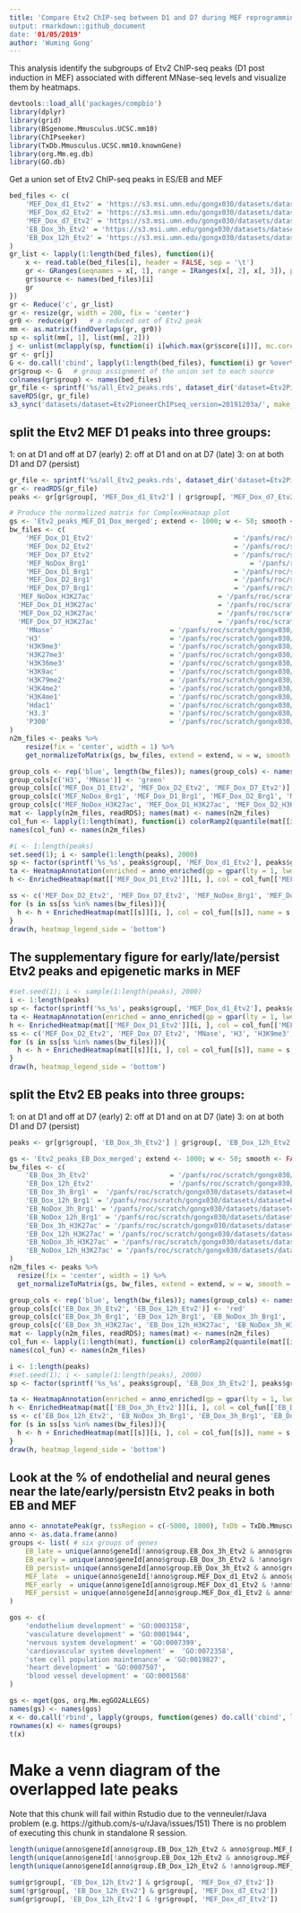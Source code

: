 ```yaml
---
title: 'Compare Etv2 ChIP-seq between D1 and D7 during MEF reprogramming
output: rmarkdown::github_document
date: '01/05/2019'
author: 'Wuming Gong'
---
```


This analysis identify the subgroups of Etv2 ChIP-seq peaks (D1 post induction in MEF) associated
with different MNase-seq levels and visualize them by heatmaps. 

```r
devtools::load_all('packages/compbio')
library(dplyr)
library(grid)
library(BSgenome.Mmusculus.UCSC.mm10)
library(ChIPseeker)
library(TxDb.Mmusculus.UCSC.mm10.knownGene)
library(org.Mm.eg.db)
library(GO.db)
```

Get a union set of Etv2 ChIP-seq peaks in ES/EB and MEF 
```r
bed_files <- c(
	'MEF_Dox_d1_Etv2' = 'https://s3.msi.umn.edu/gongx030/datasets/dataset=Etv2PioneerChIPseq_version=20191203a/MEF_Dox_d1_Etv2_summits.bed',
	'MEF_Dox_d2_Etv2' = 'https://s3.msi.umn.edu/gongx030/datasets/dataset=Etv2PioneerChIPseq_version=20191203a/MEF_Dox_d2_Etv2_summits.bed',
	'MEF_Dox_d7_Etv2' = 'https://s3.msi.umn.edu/gongx030/datasets/dataset=Etv2PioneerChIPseq_version=20191203a/MEF_Dox_d7_Etv2_summits.bed',
	'EB_Dox_3h_Etv2' = 'https://s3.msi.umn.edu/gongx030/datasets/dataset=Etv2PioneerChIPseq_version=20191203a/EB_Dox_3h_Etv2_summits.bed',
	'EB_Dox_12h_Etv2' = 'https://s3.msi.umn.edu/gongx030/datasets/dataset=Etv2PioneerChIPseq_version=20191203a/EB_Dox_12h_Etv2_summits.bed'
)
gr_list <- lapply(1:length(bed_files), function(i){
	x <- read.table(bed_files[i], header = FALSE, sep = '\t')
	gr <- GRanges(seqnames = x[, 1], range = IRanges(x[, 2], x[, 3]), peak_id = x[, 4], score = x[, 5])
	gr$source <- names(bed_files)[i]
	gr	
})
gr <- Reduce('c', gr_list)
gr <- resize(gr, width = 200, fix = 'center')
gr0 <- reduce(gr)	# a reduced set of Etv2 peak
mm <- as.matrix(findOverlaps(gr, gr0))
sp <- split(mm[, 1], list(mm[, 2]))
j <- unlist(mclapply(sp, function(i) i[which.max(gr$score[i])], mc.cores = 4))
gr <- gr[j]
G <- do.call('cbind', lapply(1:length(bed_files), function(i) gr %over% gr_list[[i]]))
gr$group <- G	# group assignment of the union set to each source
colnames(gr$group) <- names(bed_files)
gr_file <- sprintf('%s/all_Etv2_peaks.rds', dataset_dir('dataset=Etv2PioneerChIPseq_version=20191203a'))
saveRDS(gr, gr_file)
s3_sync('datasets/dataset=Etv2PioneerChIPseq_version=20191203a/', make_public = TRUE)
```

## split the Etv2 MEF D1 peaks into three groups: 
1: on at D1 and off at D7 (early)
2: off at D1 and on at D7 (late)
3: on at both D1 and D7 (persist)
```r
gr_file <- sprintf('%s/all_Etv2_peaks.rds', dataset_dir('dataset=Etv2PioneerChIPseq_version=20191203a'))
gr <- readRDS(gr_file)
peaks <- gr[gr$group[, 'MEF_Dox_d1_Etv2'] | gr$group[, 'MEF_Dox_d7_Etv2']]

# Produce the normalized matrix for ComplexHeatmap plot
gs <- 'Etv2_peaks_MEF_D1_Dox_merged'; extend <- 1000; w <- 50; smooth <- FALSE; target_ratio <- 0.2; mc.cores <- 2
bw_files <- c(
	'MEF_Dox_D1_Etv2' 									= '/panfs/roc/scratch/gongx030/datasets/dataset=Etv2PioneerChIPseq_version=20191203a/MEF_Dox_d1_Etv2_FE.bw',
	'MEF_Dox_D2_Etv2' 									= '/panfs/roc/scratch/gongx030/datasets/dataset=Etv2PioneerChIPseq_version=20191203a/MEF_Dox_d2_Etv2_FE.bw',
	'MEF_Dox_D7_Etv2' 									= '/panfs/roc/scratch/gongx030/datasets/dataset=Etv2PioneerChIPseq_version=20191203a/MEF_Dox_d7_Etv2_FE.bw',
	'MEF_NoDox_Brg1' 										= '/panfs/roc/scratch/gongx030/datasets/dataset=Etv2PioneerChIPseq_version=20191203a/MEF_NoDox_d0_Brg1_FE.bw',
	'MEF_Dox_D1_Brg1' 									= '/panfs/roc/scratch/gongx030/datasets/dataset=Etv2PioneerChIPseq_version=20191203a/MEF_Dox_d1_Brg1_FE.bw',
	'MEF_Dox_D2_Brg1' 									= '/panfs/roc/scratch/gongx030/datasets/dataset=Etv2PioneerChIPseq_version=20191203a/MEF_Dox_d2_Brg1_FE.bw',
	'MEF_Dox_D7_Brg1' 									= '/panfs/roc/scratch/gongx030/datasets/dataset=Etv2PioneerChIPseq_version=20191203a/MEF_Dox_d7_Brg1_FE.bw',
  'MEF_NoDox_H3K27ac' 								= '/panfs/roc/scratch/gongx030/datasets/dataset=Etv2PioneerChIPseq_version=20191203a/MEF_NoDox_d0_H3K27ac_FE.bw',
  'MEF_Dox_D1_H3K27ac' 								= '/panfs/roc/scratch/gongx030/datasets/dataset=Etv2PioneerChIPseq_version=20191203a/MEF_Dox_d1_H3K27ac_FE.bw',
  'MEF_Dox_D2_H3K27ac' 								= '/panfs/roc/scratch/gongx030/datasets/dataset=Etv2PioneerChIPseq_version=20191203a/MEF_Dox_d2_H3K27ac_FE.bw',
  'MEF_Dox_D7_H3K27ac' 								= '/panfs/roc/scratch/gongx030/datasets/dataset=Etv2PioneerChIPseq_version=20191203a/MEF_Dox_d7_H3K27ac_FE.bw',
	'MNase'                             = '/panfs/roc/scratch/gongx030/datasets/dataset=Chronis_version=20170519a/MNase_treat_pileup.bw',
	'H3'                                = '/panfs/roc/scratch/gongx030/datasets/dataset=Chronis_version=20170519a/H3_treat_pileup.bw',
	'H3K9me3'                           = '/panfs/roc/scratch/gongx030/datasets/dataset=Chronis_version=20170519a/H3K9me3_treat_pileup.bw',
	'H3K27me3'                          = '/panfs/roc/scratch/gongx030/datasets/dataset=Chronis_version=20170519a/H3K27me3_treat_pileup.bw',
	'H3K36me3'                          = '/panfs/roc/scratch/gongx030/datasets/dataset=Chronis_version=20170519a/H3K36me3_treat_pileup.bw',
	'H3K9ac'                            = '/panfs/roc/scratch/gongx030/datasets/dataset=Chronis_version=20170519a/H3K9ac_treat_pileup.bw',
	'H3K79me2'                          = '/panfs/roc/scratch/gongx030/datasets/dataset=Chronis_version=20170519a/H3K79me2_treat_pileup.bw',
	'H3K4me2'                           = '/panfs/roc/scratch/gongx030/datasets/dataset=Chronis_version=20170519a/H3K4me2_treat_pileup.bw',
	'H3K4me1'                           = '/panfs/roc/scratch/gongx030/datasets/dataset=Chronis_version=20170519a/H3K4me1_treat_pileup.bw',
	'Hdac1'                             = '/panfs/roc/scratch/gongx030/datasets/dataset=Chronis_version=20170519a/Hdac1_treat_pileup.bw',
	'H3.3'                              = '/panfs/roc/scratch/gongx030/datasets/dataset=Chronis_version=20170519a/H3.3_treat_pileup.bw',
	'P300'                              = '/panfs/roc/scratch/gongx030/datasets/dataset=Chronis_version=20170519a/P300_treat_pileup.bw'
)
n2m_files <- peaks %>% 
	resize(fix = 'center', width = 1) %>% 
	get_normalizeToMatrix(gs, bw_files, extend = extend, w = w, smooth = smooth, target_ratio = target_ratio, mc.cores = mc.cores, force = FALSE)

group_cols <- rep('blue', length(bw_files)); names(group_cols) <- names(bw_files)
group_cols[c('H3', 'MNase')] <- 'green'
group_cols[c('MEF_Dox_D1_Etv2', 'MEF_Dox_D2_Etv2', 'MEF_Dox_D7_Etv2')] <- 'red'
group_cols[c('MEF_NoDox_Brg1', 'MEF_Dox_D1_Brg1', 'MEF_Dox_D2_Brg1', 'MEF_Dox_D7_Brg1')] <- 'purple'
group_cols[c('MEF_NoDox_H3K27ac', 'MEF_Dox_D1_H3K27ac', 'MEF_Dox_D2_H3K27ac', 'MEF_Dox_D7_H3K27ac')] <- 'darkgreen'
mat <- lapply(n2m_files, readRDS); names(mat) <- names(n2m_files)
col_fun <- lapply(1:length(mat), function(i) colorRamp2(quantile(mat[[i]], c(0.005, 0.995)), c('white', group_cols[i])))
names(col_fun) <- names(n2m_files)

#i <- 1:length(peaks)
set.seed(1); i <- sample(1:length(peaks), 2000)
sp <- factor(sprintf('%s_%s', peaks$group[, 'MEF_Dox_d1_Etv2'], peaks$group[, 'MEF_Dox_d7_Etv2']))
ta <- HeatmapAnnotation(enriched = anno_enriched(gp = gpar(lty = 1, lwd = 2, col = 1:nlevels(sp)), axis_param = list(facing = 'inside', at = -1000)))
h <- EnrichedHeatmap(mat[['MEF_Dox_D1_Etv2']][i, ], col = col_fun[['MEF_Dox_D1_Etv2']], split = sp[i], name = 'MEF_Dox_D1_Etv2', top_annotation = ta, pos_line = FALSE)

ss <- c('MEF_Dox_D2_Etv2', 'MEF_Dox_D7_Etv2', 'MEF_NoDox_Brg1', 'MEF_Dox_D1_Brg1', 'MEF_Dox_D2_Brg1', 'MEF_Dox_D7_Brg1', 'MEF_NoDox_H3K27ac', 'MEF_Dox_D1_H3K27ac', 'MEF_Dox_D2_H3K27ac', 'MEF_Dox_D7_H3K27ac')
for (s in ss[ss %in% names(bw_files)]){
  h <- h + EnrichedHeatmap(mat[[s]][i, ], col = col_fun[[s]], name = s, top_annotation = ta, pos_line = FALSE)
}
draw(h, heatmap_legend_side = 'bottom')
```


## The supplementary figure for early/late/persist Etv2 peaks and epigenetic marks in MEF
```r
#set.seed(1); i <- sample(1:length(peaks), 2000)
i <- 1:length(peaks)
sp <- factor(sprintf('%s_%s', peaks$group[, 'MEF_Dox_d1_Etv2'], peaks$group[, 'MEF_Dox_d7_Etv2']))
ta <- HeatmapAnnotation(enriched = anno_enriched(gp = gpar(lty = 1, lwd = 2, col = 1:nlevels(sp)), axis_param = list(facing = 'inside', at = -1000)))
h <- EnrichedHeatmap(mat[['MEF_Dox_D1_Etv2']][i, ], col = col_fun[['MEF_Dox_D1_Etv2']], split = sp[i], name = 'MEF_Dox_D1_Etv2', top_annotation = ta, pos_line = FALSE)
ss <- c('MEF_Dox_D2_Etv2', 'MEF_Dox_D7_Etv2', 'MNase', 'H3', 'H3K9me3', 'H3K27me3', 'H3K9ac', 'H3K4me2', 'H3K4me1', 'Hdac1')
for (s in ss[ss %in% names(bw_files)]){
  h <- h + EnrichedHeatmap(mat[[s]][i, ], col = col_fun[[s]], name = s, top_annotation = ta, pos_line = FALSE)
}
draw(h, heatmap_legend_side = 'bottom')

```





## split the Etv2 EB peaks into three groups: 
1: on at D1 and off at D7 (early)
2: off at D1 and on at D7 (late)
3: on at both D1 and D7 (persist)
```r
peaks <- gr[gr$group[, 'EB_Dox_3h_Etv2'] | gr$group[, 'EB_Dox_12h_Etv2']]

gs <- 'Etv2_peaks_EB_Dox_merged'; extend <- 1000; w <- 50; smooth <- FALSE; target_ratio <- 0.2; mc.cores <- 2
bw_files <- c(
	'EB_Dox_3h_Etv2' 					= '/panfs/roc/scratch/gongx030/datasets/dataset=Etv2PioneerChIPseq_version=20191203a/EB_Dox_3h_Etv2_FE.bw',
	'EB_Dox_12h_Etv2' 					= '/panfs/roc/scratch/gongx030/datasets/dataset=Etv2PioneerChIPseq_version=20191203a/EB_Dox_12h_Etv2_FE.bw',
	'EB_Dox_3h_Brg1' =  '/panfs/roc/scratch/gongx030/datasets/dataset=Etv2PioneerChIPseq_version=20191203a/EB_Dox_3h_Brg1_FE.bw',
	'EB_Dox_12h_Brg1' = '/panfs/roc/scratch/gongx030/datasets/dataset=Etv2PioneerChIPseq_version=20191203a/EB_Dox_12h_Brg1_FE.bw',
	'EB_NoDox_3h_Brg1' = '/panfs/roc/scratch/gongx030/datasets/dataset=Etv2PioneerChIPseq_version=20191203a/EB_NoDox_3h_Brg1_FE.bw',
	'EB_NoDox_12h_Brg1' = '/panfs/roc/scratch/gongx030/datasets/dataset=Etv2PioneerChIPseq_version=20191203a/EB_NoDox_12h_Brg1_FE.bw',
	'EB_Dox_3h_H3K27ac' = '/panfs/roc/scratch/gongx030/datasets/dataset=Etv2PioneerChIPseq_version=20191203a/EB_Dox_3h_H3K27ac_FE.bw',
	'EB_Dox_12h_H3K27ac' = '/panfs/roc/scratch/gongx030/datasets/dataset=Etv2PioneerChIPseq_version=20191203a/EB_Dox_12h_H3K27ac_FE.bw',
	'EB_NoDox_3h_H3K27ac' = '/panfs/roc/scratch/gongx030/datasets/dataset=Etv2PioneerChIPseq_version=20191203a/EB_NoDox_3h_H3K27ac_FE.bw',
	'EB_NoDox_12h_H3K27ac' = '/panfs/roc/scratch/gongx030/datasets/dataset=Etv2PioneerChIPseq_version=20191203a/EB_NoDox_12h_H3K27ac_FE.bw'
)
n2m_files <- peaks %>%
  resize(fix = 'center', width = 1) %>%
  get_normalizeToMatrix(gs, bw_files, extend = extend, w = w, smooth = smooth, target_ratio = target_ratio, mc.cores = mc.cores, force = FALSE)

group_cols <- rep('blue', length(bw_files)); names(group_cols) <- names(bw_files)
group_cols[c('EB_Dox_3h_Etv2', 'EB_Dox_12h_Etv2')] <- 'red'
group_cols[c('EB_Dox_3h_Brg1', 'EB_Dox_12h_Brg1', 'EB_NoDox_3h_Brg1', 'EB_NoDox_12h_Brg1')] <- 'purple'
group_cols[c('EB_Dox_3h_H3K27ac', 'EB_Dox_12h_H3K27ac', 'EB_NoDox_3h_H3K27ac', 'EB_NoDox_12h_H3K27ac')] <- 'darkgreen'
mat <- lapply(n2m_files, readRDS); names(mat) <- names(n2m_files)
col_fun <- lapply(1:length(mat), function(i) colorRamp2(quantile(mat[[i]], c(0.005, 0.995)), c('white', group_cols[i])))
names(col_fun) <- names(n2m_files)

i <- 1:length(peaks)
#set.seed(1); i <- sample(1:length(peaks), 2000)
sp <- factor(sprintf('%s_%s', peaks$group[, 'EB_Dox_3h_Etv2'], peaks$group[, 'EB_Dox_12h_Etv2']))

ta <- HeatmapAnnotation(enriched = anno_enriched(gp = gpar(lty = 1, lwd = 2, col = 1:nlevels(sp)), axis_param = list(facing = 'inside', at = -1000)))
h <- EnrichedHeatmap(mat[['EB_Dox_3h_Etv2']][i, ], col = col_fun[['EB_Dox_3h_Etv2']], split = sp[i], name = 'EB_Dox_3h_Etv2', top_annotation = ta, pos_line = FALSE)
ss <- c('EB_Dox_12h_Etv2', 'EB_NoDox_3h_Brg1', 'EB_Dox_3h_Brg1', 'EB_Dox_12h_Brg1', 'EB_NoDox_3h_H3K27ac', 'EB_Dox_3h_H3K27ac', 'EB_Dox_12h_H3K27ac')
for (s in ss[ss %in% names(bw_files)]){
  h <- h + EnrichedHeatmap(mat[[s]][i, ], col = col_fun[[s]], name = s, top_annotation = ta, pos_line = FALSE)
}
draw(h, heatmap_legend_side = 'bottom')
```


## Look at the % of endothelial and neural genes near the late/early/persistn Etv2 peaks in both EB and MEF
```r
anno <- annotatePeak(gr, tssRegion = c(-5000, 1000), TxDb = TxDb.Mmusculus.UCSC.mm10.knownGene, annoDb = 'org.Mm.eg.db')
anno <- as.data.frame(anno)
groups <- list(	# six groups of genes 
	EB_late = unique(anno$geneId[!anno$group.EB_Dox_3h_Etv2 & anno$group.EB_Dox_12h_Etv2]),
	EB_early = unique(anno$geneId[anno$group.EB_Dox_3h_Etv2 & !anno$group.EB_Dox_12h_Etv2]),
	EB_persist= unique(anno$geneId[anno$group.EB_Dox_3h_Etv2 & anno$group.EB_Dox_12h_Etv2]),
	MEF_late  = unique(anno$geneId[!anno$group.MEF_Dox_d1_Etv2 & anno$group.MEF_Dox_d7_Etv2]),
	MEF_early  = unique(anno$geneId[anno$group.MEF_Dox_d1_Etv2 & !anno$group.MEF_Dox_d7_Etv2]),
	MEF_persist = unique(anno$geneId[anno$group.MEF_Dox_d1_Etv2 & anno$group.MEF_Dox_d7_Etv2])
)

gos <- c(
	'endothelium development' = 'GO:0003158',
	'vasculature development' = 'GO:0001944',
	'nervous system development' = 'GO:0007399',
	'cardiovascular system development' =  'GO:0072358',
	'stem cell population maintenance' = 'GO:0019827',
	'heart development' = 'GO:0007507',
	'blood vessel development' = 'GO:0001568'
)

gs <- mget(gos, org.Mm.egGO2ALLEGS)
names(gs) <- names(gos)
x <- do.call('rbind', lapply(groups, function(genes) do.call('cbind', lapply(gs, function(go) sum(genes %in% go) / length(genes)))))
rownames(x) <- names(groups)
t(x)

```

# Make a venn diagram of the overlapped late peaks
Note that this chunk will fail within Rstudio due to the venneuler/rJava problem (e.g. https://github.com/s-u/rJava/issues/151)
There is no problem of executing this chunk in standalone R session.
```r
length(unique(anno$geneId[anno$group.EB_Dox_12h_Etv2 & anno$group.MEF_Dox_d7_Etv2]))
length(unique(anno$geneId[!anno$group.EB_Dox_12h_Etv2 & anno$group.MEF_Dox_d7_Etv2]))
length(unique(anno$geneId[anno$group.EB_Dox_12h_Etv2 & !anno$group.MEF_Dox_d7_Etv2]))

sum(gr$group[, 'EB_Dox_12h_Etv2'] & gr$group[, 'MEF_Dox_d7_Etv2'])
sum(!gr$group[, 'EB_Dox_12h_Etv2'] & gr$group[, 'MEF_Dox_d7_Etv2'])
sum(gr$group[, 'EB_Dox_12h_Etv2'] & !gr$group[, 'MEF_Dox_d7_Etv2'])

```

